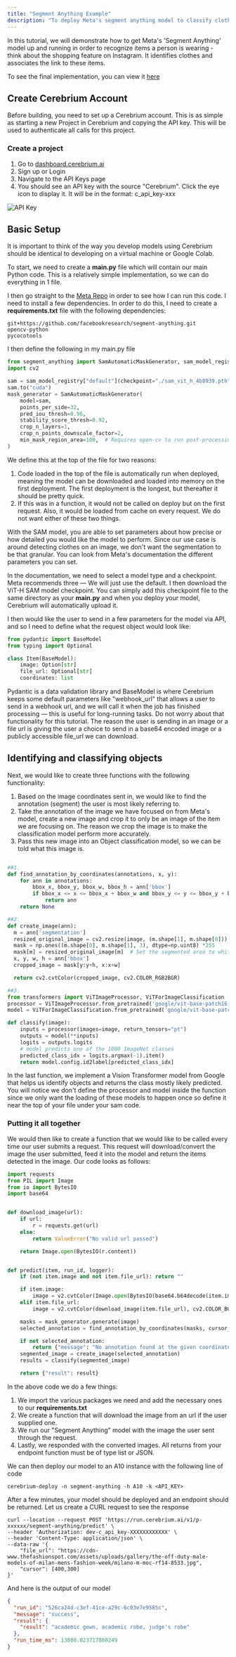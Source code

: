 ```yaml
---
title: "Segment Anything Example"
description: "To deploy Meta's segment anything model to classify clothes"
---
```


In this tutorial, we will demonstrate how to get Meta's 'Segment Anything' model up and running in order to recognize items a person is wearing - think about the
shopping feature on Instagram. It identifies clothes and associates the link to these items.

To see the final implementation, you can view it [here](https://github.com/CerebriumAI/examples/tree/master/2-segment-anything)

## Create Cerebrium Account

Before building, you need to set up a Cerebrium account. This is as simple as
starting a new Project in Cerebrium and copying the API key. This will be used
to authenticate all calls for this project.

### Create a project

1. Go to [dashboard.cerebrium.ai](https://dashboard.cerebrium.ai)
2. Sign up or Login
3. Navigate to the API Keys page
4. You should see an API key with the source "Cerebrium". Click the eye icon to
   display it. It will be in the format: c_api_key-xxx

![API Key](/images/quickstarts/onnx-1.png)

## Basic Setup

It is important to think of the way you develop models using Cerebrium should be identical to developing on a virtual machine or Google Colab.

To start, we need to create a **main.py** file which will contain our main Python code. This is a relatively simple implementation, so we can do everything in 1 file.

I then go straight to the [Meta Repo](https://github.com/facebookresearch/segment-anything) in order to see how I can run this code.
I need to install a few dependencies. In order to do this, I need to create a **requirements.txt** file with the following dependencies:

```
git+https://github.com/facebookresearch/segment-anything.git
opencv-python
pycocotools
```

I then define the following in my main.py file

```python
from segment_anything import SamAutomaticMaskGenerator, sam_model_registry
import cv2

sam = sam_model_registry["default"](checkpoint="./sam_vit_h_4b8939.pth")
sam.to("cuda")
mask_generator = SamAutomaticMaskGenerator(
    model=sam,
    points_per_side=32,
    pred_iou_thresh=0.96,
    stability_score_thresh=0.92,
    crop_n_layers=1,
    crop_n_points_downscale_factor=2,
    min_mask_region_area=100,  # Requires open-cv to run post-processing
)
```

We define this at the top of the file for two reasons:

1. Code loaded in the top of the file is automatically run when deployed, meaning the model can be downloaded and loaded into memory on the first deployment.
   The first deployment is the longest, but thereafter it should be pretty quick.
2. If this was in a function, it would not be called on deploy but on the first request. Also, it would be loaded from cache on every request. We do not want either
   of these two things.

With the SAM model, you are able to set parameters about how precise or how detailed you would like the model to perform. Since our use case is around detecting
clothes on an image, we don't want the segmentation to be that granular. You can look from Meta's documentation the different parameters you can set.

In the documentation, we need to select a model type and a checkpoint. Meta recommends three — We will just use the default. I then download the ViT-H SAM model
checkpoint. You can simply add this checkpoint file to the same directory as your **main.py** and when you deploy your model, Cerebrium will automatically upload it.

I then would like the user to send in a few parameters for the model via API, and so I need to define what the request object would look like:

```python
from pydantic import BaseModel
from typing import Optional

class Item(BaseModel):
    image: Option[str]
    file_url: Optional[str]
    coordinates: list

```

Pydantic is a data validation library and BaseModel is where Cerebrium keeps some default parameters like "webhook_url" that allows a user to send in a webhook url,
and we will call it when the job has finished processing — this is useful for long-running tasks. Do not worry about that functionality for this tutorial. The reason
the user is sending in an image or a file url is giving the user a choice to send in a base64 encoded image or a publicly accessible file_url we can download.

## Identifying and classifying objects

Next, we would like to create three functions with the following functionality:

1. Based on the image coordinates sent in, we would like to find the annotation (segment) the user is most likely referring to.
2. Take the annotation of the image we have focused on from Meta's model, create a new image and crop it to only be an image of the item we are focusing on.
   The reason we crop the image is to make the classification model perform more accurately.
3. Pass this new image into an Object classification model, so we can be told what this image is.

```Python

##1.
def find_annotation_by_coordinates(annotations, x, y):
    for ann in annotations:
        bbox_x, bbox_y, bbox_w, bbox_h = ann['bbox']
        if bbox_x <= x <= bbox_x + bbox_w and bbox_y <= y <= bbox_y + bbox_h:
            return ann
    return None

##2.
def create_image(ann):
  m = ann['segmentation']
  resized_original_image = cv2.resize(image, (m.shape[1], m.shape[0]))
  mask = np.ones((m.shape[0], m.shape[1], 3), dtype=np.uint8) *255
  mask[m] = resized_original_image[m]  # Set the segmented area to white
  x, y, w, h = ann['bbox']
  cropped_image = mask[y:y+h, x:x+w]

  return cv2.cvtColor(cropped_image, cv2.COLOR_RGB2BGR)

##3.
from transformers import ViTImageProcessor, ViTForImageClassification
processor = ViTImageProcessor.from_pretrained('google/vit-base-patch16-224')
model = ViTForImageClassification.from_pretrained('google/vit-base-patch16-224')

def classify(image):
    inputs = processor(images=image, return_tensors="pt")
    outputs = model(**inputs)
    logits = outputs.logits
    # model predicts one of the 1000 ImageNet classes
    predicted_class_idx = logits.argmax(-1).item()
    return model.config.id2label[predicted_class_idx]

```

In the last function, we implement a Vision Transformer model from Google that helps us identify objects and returns the class mostly likely predicted. You will notice
we don't define the processor and model inside the function since we only want the loading of these models to happen once so define it near the top of your
file under your sam code.

### Putting it all together

We would then like to create a function that we would like to be called every time our user submits a request. This request will download/convert the image
the user submitted, feed it into the model and return the items detected in the image. Our code looks as follows:

```python
import requests
from PIL import Image
from io import BytesIO
import base64


def download_image(url):
    if url:
        r = requests.get(url)
    else:
        return ValueError("No valid url passed")

    return Image.open(BytesIO(r.content))


def predict(item, run_id, logger):
    if (not item.image and not item.file_url): return ""

    if item.image:
        image = v2.cvtColor(Image.open(BytesIO(base64.b64decode(item.image))), cv2.COLOR_BGR2RGB)
    elif item.file_url:
        image = v2.cvtColor(download_image(item.file_url), cv2.COLOR_BGR2RGB)

    masks = mask_generator.generate(image)
    selected_annotation = find_annotation_by_coordinates(masks, cursor_x, cursor_y)

    if not selected_annotation:
        return {"message": "No annotation found at the given coordinates."}
    segmented_image = create_image(selected_annotation)
    results = classify(segmented_image)

    return {"result": result}
```

In the above code we do a few things:

1. We import the various packages we need and add the necessary ones to our **requirements.txt**
2. We create a function that will download the image from an url if the user supplied one.
3. We run our "Segment Anything" model with the image the user sent through the request.
4. Lastly, we responded with the converted images. All returns from your endpoint function must be of type list or JSON.

We can then deploy our model to an A10 instance with the following line of code

```
cerebrium-deploy -n segment-anything -h A10 -k <API_KEY>
```

After a few minutes, your model should be deployed and an endpoint should be returned. Let us create a CURL request to see the response

```
curl --location --request POST 'https://run.cerebrium.ai/v1/p-xxxxxx/segment-anything/predict' \
--header 'Authorization: dev-c_api_key-XXXXXXXXXXXX' \
--header 'Content-Type: application/json' \
--data-raw '{
    "file_url": "https://cdn-www.thefashionspot.com/assets/uploads/gallery/the-off-duty-male-models-of-milan-mens-fashion-week/milano-m-moc-rf14-8533.jpg",
    "cursor": [400,300]
}'
```

And here is the output of our model

```json
{
  "run_id": "526ca24d-c3ef-41ce-a29c-6c03e7e9585c",
  "message": "success",
  "result": {
    "result": "academic gown, academic robe, judge's robe"
  },
  "run_time_ms": 13880.023717880249
}
```
